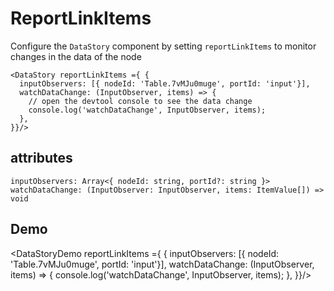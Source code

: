 # ReportLinkItems

Configure the `DataStory` component by setting `reportLinkItems` to monitor changes in the data of the node

```tsx
<DataStory reportLinkItems ={ {
  inputObservers: [{ nodeId: 'Table.7vMJu0muge', portId: 'input'}],
  watchDataChange: (InputObserver, items) => {
    // open the devtool console to see the data change
    console.log('watchDataChange', InputObserver, items);
  },
}}/>
```

## attributes

```mdx
inputObservers: Array<{ nodeId: string, portId?: string }>
watchDataChange: (InputObserver: InputObserver, items: ItemValue[]) => void
```

## Demo


<DataStoryDemo reportLinkItems ={ {
  inputObservers: [{ nodeId: 'Table.7vMJu0muge', portId: 'input'}],
  watchDataChange: (InputObserver, items) => {
    console.log('watchDataChange', InputObserver, items);
  },
}}/>
